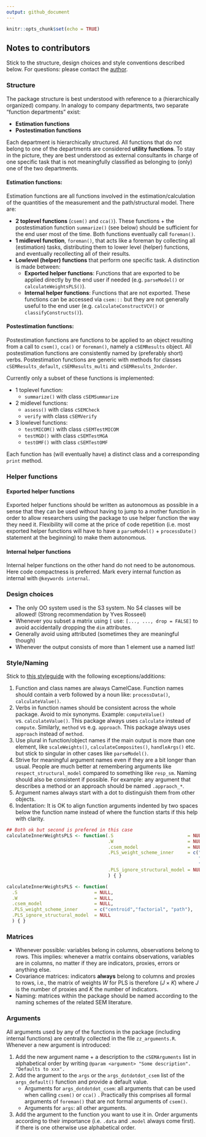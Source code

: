 ```yaml
---
output: github_document
---
```


```r
knitr::opts_chunk$set(echo = TRUE)
```
## Notes to contributors

Stick to the structure, design choices and style conventions described below.
For questions: please contact the [author](mailto:manuel.rademaker@uni-wuerzburg.de).

### Structure

The package structure is best understood with reference to a (hierarchically organized) 
company. In analogy to company departments, two separate "function departments" 
exist:

- **Estimation functions**
- **Postestimation functions**

Each department is hierarchically structured. All functions that do not belong
to one of the departments are considered **utility functions**. To stay in the
picture, they are best understood as external consultants in charge of one
specific task that is not meaningfully classified as belonging to (only) one of
the two departments.

#### Estimation functions:

Estimation functions are all functions involved in the estimation/calculation 
of the quantities of the measurement and the path/structural model. There are:

- **2 toplevel functions** (`csem()` and `cca()`). These functions + the
  postestimation function `summarize()` (see below) should be sufficient for the end
  user most of the time. Both functions eventually call `foreman()`.
- **1 midlevel function**, `foreman()`, that acts like a foreman by collecting all
  (estimation) tasks, distributing them to lower level (helper) functions, and 
  eventually recollecting all of their results.
- **Lowlevel (helper) functions** that perform one specific task. A distinction
  is made between:
    - **Exported helper functions**: Functions that are exported to be applied
      directly by the end user if needed (e.g. `parseModel()` or
      `calculateWeightsPLS()`).
    - **Internal helper functions**: Functions that are not exported. These functions 
      can be accessed via `csem:::` but they are not generally useful to the end user
      (e.g. `calculateConstructVCV()` or `classifyConstructs()`). 
      
#### Postestimation functions:

Postestimation functions are functions to be applied to an object resulting 
from a call to `csem()`, `cca()` or `foreman()`, namely a `cSEMResults` object. 
All postestimation functions are consistently named by (preferably short) verbs.
Postestimation functions are generic with methods for classes `cSEMResults_default`,
`cSEMResults_multi` and `cSEMResults_2ndorder`.

Currently only a subset of these functions is implemented:

- 1 toplevel function: 
  - `summarize()` with class `cSEMSummarize`
- 2 midlevel functions:
  - `assess()` with class `cSEMCheck`
  - `verify` with class `cSEMVerify`
- 3 lowlevel functions:
  - `testMICOM()` with class `cSEMTestMICOM`
  - `testMGD()` with class `cSEMTestMGA`
  - `testOMF()` with class `cSEMTestOMF`

Each function has (will eventually have) a distinct class and a corresponding 
`print` method.

### Helper functions
#### Exported helper functions
Exported helper functions should be written as autonomous as possible in a sense 
that they can be used without having to jump to a mother function in order to allow 
researchers using the package to use helper function the way they need it. 
Flexibility will come at the price of code repetition (i.e. most exported helper 
functions will have to have a `parseModel()` + `processDate()` statement at the 
beginning) to make them autonomous.

#### Internal helper functions
Internal helper functions on the other hand do not need to be autonomous. Here
code compactness is preferred. 
Mark every internal function as internal with `@keywords internal`.

### Design choices

- The only OO system used is the S3 system. No S4 classes will be allowed! (Strong
  recommendation by Yves Rosseel)
- Whenever you subset a matrix using `[` use: `[..., ..., drop = FALSE]` to avoid
  accidentally dropping the `dim` attributes.
- Generally avoid using attributed (sometimes they are meaningful though)
- Whenever the output consists of more than 1 element use a named list!

### Style/Naming

Stick to [this styleguide](http://style.tidyverse.org/) with the following
exceptions/additions:

1. Function and class names are always CamelCase. Function names should contain 
   a verb followed by a noun like: `processData()`, `calculateValue()`.
1. Verbs in function names should be consistent across the whole package. Avoid to
   mix synonyms. Example: `computeValue()` vs. `calculateValue()`.
   This package always uses `calculate` instead of `compute`. Similarly, `method` 
   vs e.g. `approach`. This package always uses `approach` instead of `method`.
1. Use plural in function/object names if the main output is more than one element, 
   like `scaleWeights()`, `calculateComposites()`, `handleArgs()` etc. but stick to
   singular in other cases like `parseModel()`.
1. Strive for meaningful argument names even if they are a bit longer than usual.
   People are much better at remembering arguments like `respect_structural_model`
   compared to something like `resp_sm`. Naming should also be consistent if possible.
   For example: any argument that describes a method or an approach should be named
   `.appraoch_*`.
1. Argument names always start with a dot to distinguish them from other objects.
1. Indentation: It is OK to align function arguments indented by two spaces below 
   the function name instead of where the function starts if this help with clarity.

```r
## Both ok but second is prefered in this case
calculateInnerWeightsPLS <- function(.S                           = NULL,
                                     .W                           = NULL,
                                     .csem_model                  = NULL,
                                     .PLS_weight_scheme_inner     = c("centroid",
                                                                      "factorial", 
                                                                      "path"),
                                     .PLS_ignore_structural_model = NULL
                                     ) { }

calculateInnerWeightsPLS <- function(
  .S                            = NULL,
  .W                            = NULL,
  .csem_model                   = NULL,
  .PLS_weight_scheme_inner      = c("centroid","factorial", "path"),
  .PLS_ignore_structural_model  = NULL
  ) { }
```

### Matrices

- Whenever possible: variables belong in columns, observations belong to rows.
  This implies: whenever a matrix contains observations, variables are in columns, 
  no matter if they are indicators, proxies, errors or anything else.
- Covariance matrices: indicators **always** belong to columns and proxies to 
  rows, i.e., the matrix of weights $W$ for PLS is therefore $(J \times K)$ 
  where $J$ is the number of proxies and $K$ the number of indicators.
- Naming: matrices within the package should be named according to the naming schemes 
  of the related SEM literature. 

### Arguments

All arguments used by any of the functions in the package (including internal
functions) are centrally collected in the file `zz_arguments.R`.
Whenever a new argument is introduced:

1. Add the new argument name + a description to the `cSEMArguments` list in 
   alphabetical order by writing `@param <argument> "Some description". "Defaults to xxx".`
1. Add the argument to the `args` or the  `args_dotdotdot_csem` list of the 
   `args_default()` function and provide a
   default value. 
   - Arguments for `args_dotdotdot_csem`: all arguments that can be used when 
     calling  `csem()` or `cca()`  . Practically this comprises all formal 
     arguments of `foreman()` that are not formal arguments of `csem()`. 
   - Arguments for `args`: all other arguments.
1. Add the argument to the function you want to use it in. Order arguments
   according to their importance (i.e. `.data` and `.model` always come first).
   if there is one otherwise use alphabetical order.
